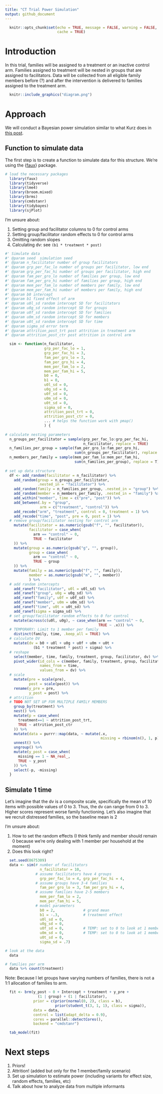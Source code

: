 ```yaml
---
title: "CT Trial Power Simulation"
output: github_document
---
```


```r
  knitr::opts_chunk$set(echo = TRUE, message = FALSE, warning = FALSE,
                        cache = TRUE)
```

# Introduction

In this trial, families will be assigned to a treatment or an inactive control arm. Families assigned to treatment will be nested in groups that are assigned to facilitators. Data will be collected from all eligible family members before (?) and after the intervention is delivered to families assigned to the treatment arm.

```r
  knitr::include_graphics("diagram.png")
```

# Approach

We will conduct a Bayesian power simulation similar to what Kurz does in [this post](https://solomonkurz.netlify.app/post/bayesian-power-analysis-part-i/).

## Function to simulate data

The first step is to create a function to simulate data for this structure. We're using the {[faux](https://debruine.github.io/faux/articles/sim_mixed.html)} package.

```r
# load the necessary packages
  library(faux)
  library(tidyverse)
  library(lme4)
  library(broom.mixed)
  library(brms)
  library(cmdstanr)
  library(tidybayes)
  library(sjPlot)
```

I'm unsure about:

1. Setting group and facilitator columns to 0 for control arms
2. Setting group/facilitator random effects to 0 for control arms
3. Omitting random slopes
4. Calculating dv: see `(b1 * treatment * post)`

```r
#' Simulate data
#' @param seed  simulation seed
#' @param n_facilitator number of group facilitators
#' @param grp_per_fac_lo number of groups per facilitator, low end
#' @param grp_per_fac_hi number of groups per facilitator, high end
#' @param fam_per_gro_lo number of families per group, low end
#' @param fam_per_gro_hi number of families per group, high end
#' @param mem_per_fam_lo number of members per family, low end
#' @param mem_per_fam_hi number of members per family, high end
#' @param b0 intercept
#' @param b1 fixed effect of arm
#' @param u0l_sd random intercept SD for facilitators
#' @param u0g_sd random intercept SD for groups
#' @param u0f_sd random intercept SD for families
#' @param u0m_sd random intercept SD for members
#' @param u0t_sd random intercept SD for time
#' @param sigma_sd error term
#' @param attrition_post_trt post attrition in treatment arm
#' @param attrition_post_ctr post attrition in control arm

  sim <- function(n_facilitator, 
                  grp_per_fac_lo = 1,
                  grp_per_fac_hi = 3,
                  fam_per_gro_lo = 3,
                  fam_per_gro_hi = 4,
                  mem_per_fam_lo = 2,
                  mem_per_fam_hi = 5,
                  b0 = 0,
                  b1 = 0,       
                  u0l_sd = 0,   
                  u0g_sd = 0,   
                  u0f_sd = 0,   
                  u0m_sd = 0,   
                  u0t_sd = 0,   
                  sigma_sd = 0,
                  attrition_post_trt = 0,
                  attrition_post_ctr = 0,
                  ... # helps the function work with pmap() 
                  ) {
    
# calculate nesting parameters
  n_groups_per_facilitator = sample(grp_per_fac_lo:grp_per_fac_hi, 
                                    n_facilitator, replace = TRUE)
  n_families_per_group = sample(fam_per_gro_lo:fam_per_gro_hi,
                                sum(n_groups_per_facilitator), replace = T)
  n_members_per_family = sample(mem_per_fam_lo:mem_per_fam_hi,
                                sum(n_families_per_group), replace = T)
  
# set up data structure
  df <- add_random(facilitator = n_facilitator) %>%
    add_random(group = n_groups_per_facilitator, 
               .nested_in = "facilitator") %>%
    add_random(family = n_families_per_group, .nested_in = "group") %>%
    add_random(member = n_members_per_family, .nested_in = "family") %>%
    add_within("member", time = c("pre", "post")) %>%
    add_between(.by = "group",
                arm = c("treatment", "control")) %>%
    add_recode("arm", "treatment", control = 0, treatment = 1) %>%
    add_recode("time", "post", pre = 0, post = 1) %>%
  # remove group/facilitator nesting for control arm
    mutate(facilitator = as.numeric(gsub("f", "", facilitator)),
           facilitator = case_when(
             arm == "control" ~ 0,
             TRUE ~ facilitator
    )) %>%
    mutate(group = as.numeric(gsub("g", "", group)),
           group = case_when(
             arm == "control" ~ 0,
             TRUE ~ group
    )) %>%
    mutate(family = as.numeric(gsub("f", "", family)),
           member = as.numeric(gsub("m", "", member))
           ) %>%
  # add random intercepts
    add_ranef("facilitator", u0l = u0l_sd) %>%
    add_ranef("group", u0g = u0g_sd) %>%
    add_ranef("family", u0f = u0f_sd) %>%
    add_ranef("member", u0m = u0m_sd) %>%
    add_ranef("time", u0t = u0t_sd) %>%
    add_ranef(sigma = sigma_sd) %>%
  # set group/facilitator random effects to 0 for control
    mutate(across(c(u0l, u0g), ~ case_when(arm == "control" ~ 0, 
                                           TRUE ~ .x))) %>%
  # TEMPORARY: Limit to 1 member per family
    distinct(family, time, .keep_all = TRUE) %>%
  # calculate DV
    mutate(dv = b0 + u0l + u0g + u0f + u0m + u0t + 
             (b1 * treatment * post) + sigma) %>%
  # reshape
    select(member, time, family, treatment, group, facilitator, dv) %>%
    pivot_wider(id_cols = c(member, family, treatment, group, facilitator),
                names_from = time,
                values_from = dv) %>%
  # scale
    mutate(pre = scale(pre),
           post = scale(post)) %>%
    rename(y_pre = pre,
           y_post = post) %>%
  # attrition
  # TODO NOT SET UP FOR MULTIPLE FAMILY MEMBERS
    group_by(treatment) %>%
    nest() %>%
    mutate(p = case_when(
      treatment==1 ~ attrition_post_trt,
      TRUE ~ attrition_post_ctr
    )) %>%
    mutate(data = purrr::map(data, ~ mutate(.x, 
                                            missing = rbinom(n(), 1, p)))) %>% 
    unnest() %>%
    ungroup() %>%
    mutate(y_post = case_when(
      missing == 1 ~ NA_real_,
      TRUE ~ y_post
    )) %>%
    select(-p, -missing)
  }
```

## Simulate 1 time

Let's imagine that the dv is a composite scale, specifically the mean of 10 items with possible values of 0 to 3. Thus, the dv can range from 0 to 3. Higher scores represent worse family functioning. Let's also imagine that we recruit distressed families, so the baseline mean is 2

I'm unsure about:

1. How to set the random effects (I think family and member should remain 0 because we're only dealing with 1 member per household at the moment)
2. Does this look right?

```r
  set.seed(8675309)
  data <- sim(# number of facilitators
                n_facilitator = 10, 
              # assume facilitators have 4 groups
                grp_per_fac_lo = 4, grp_per_fac_hi = 4,
              # assume groups have 3-4 families
                fam_per_gro_lo = 3, fam_per_gro_hi = 4,
              # assume families have 2-5 members
                mem_per_fam_lo = 2,
                mem_per_fam_hi = 5,
              # model parameters
                b0 = 2,             # grand mean
                b1 = -.3,           # treatment effect
                u0l_sd = 0,   
                u0g_sd = 0,   
                u0f_sd = 0,         # TEMP: set to 0 to look at 1 member/fam
                u0m_sd = 0,         # TEMP: set to 0 to look at 1 member/fam
                u0t_sd = 0,   
                sigma_sd = .7)
```

```r
# look at the data
  data

# families per arm
  data %>% count(treatment)
```

Note: Because I let groups have varying numbers of families, there is not a 1:1 allocation of families to arm.

```r
  fit <- brm(y_post ~ 0 + Intercept + treatment + y_pre + 
               (1 | group) + (1 | facilitator),
             prior = c(prior(normal(0, 2), class = b),
                       prior(student_t(3, 1, 1), class = sigma)),
             data = data, 
             control = list(adapt_delta = 0.9),
             cores = parallel::detectCores(),
             backend = "cmdstanr")
```

```r
  tab_model(fit)
```


# Next steps

1. Priors!
2. Attrition! (added but only for the 1 member/family scenario)
3. Set up simulation to estimate power (including variants for effect size, random effects, families, etc)
4. Talk about how to analyze data from multiple informants
